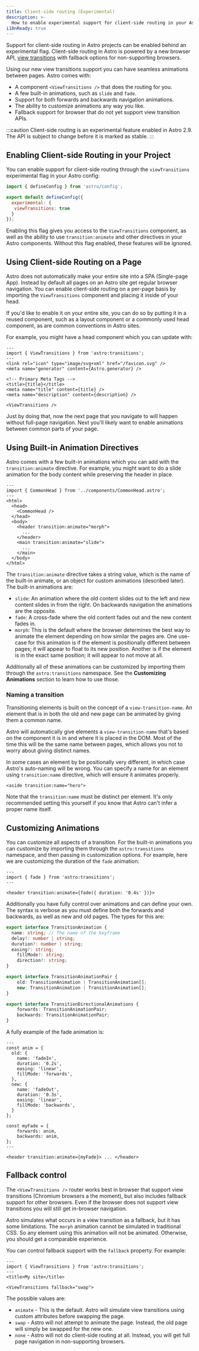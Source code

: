 ```yaml
---
title: Client-side routing (Experimental)
description: >-
  How to enable experimental support for client-side routing in your Astro site.
i18nReady: true
---
```


Support for client-side routing in Astro projects can be enabled behind an experimental flag. Client-side routing in Astro is powered by a new browser API, [view transitions](https://developer.chrome.com/docs/web-platform/view-transitions/) with fallback options for non-supporting browsers.

Using our new view transitions support you can have seamless animations between pages. Astro comes with:

- A component `<ViewTransitions />` that does the routing for you.
- A few built-in animations, such as `slide` and `fade`.
- Support for both forwards and backwards navigation animations.
- The ability to customize animations any way you like.
- Fallback support for browser that do not yet support view transition APIs.

:::caution
Client-side routing is an experimental feature enabled in Astro 2.9. The API is subject to change before it is marked as stable.
:::

## Enabling Client-side Routing in your Project

You can enable support for client-side routing through the `viewTransitions` experimental flag in your Astro config:

```js title="astro.config.mjs" ins={4-6}
import { defineConfig } from 'astro/config';

export default defineConfig({
  experimental: {
   viewTransitions: true
  }
});
```

Enabling this flag gives you access to the `ViewTransitions` component, as well as the ability to use `transition:animate` and other directives in your Astro components. Without this flag enabled, these features will be ignored.

## Using Client-side Routing on a Page

Astro does not automatically make your entire site into a SPA (Single-page App). Instead by default all pages on an Astro site get regular browser navigation. You can enable client-side routing on a per-page basis by importing the `ViewTransitions` component and placing it inside of your head.

If you'd like to enable it on your entire site, you can do so by putting it in a reused component, such as a layout component or a commonly used head component, as are common conventions in Astro sites.

For example, you might have a head component which you can update with:

```astro title="components/CommonHead.astro" ins={2,12}
---
import { ViewTransitions } from 'astro:transitions';
---
<link rel="icon" type="image/svg+xml" href="/favicon.svg" />
<meta name="generator" content={Astro.generator} />

<!-- Primary Meta Tags -->
<title>{title}</title>
<meta name="title" content={title} />
<meta name="description" content={description} />

<ViewTransitions />
```

Just by doing that, now the next page that you navigate to will happen without full-page navigation. Next you'll likely want to enable animations between common parts of your page.

## Using Built-in Animation Directives

Astro comes with a few built-in animations which you can add with the `transition:animate` directive. For example, you might want to do a slide animation for the body content while preserving the header in place.

```astro
---
import { CommonHead } from '../components/CommonHead.astro';
---
<html>
  <head>
    <CommonHead />
  </head>
  <body>
    <header transition:animate="morph">
      ...
    </header>
    <main transition:animate="slide">
      ...
    </main>
  </body>
</html>
```

The `transition:animate` directive takes a string value, which is the name of the built-in animate, or an object for custom animations (described later). The built-in animations are:

- `slide`: An animation where the old content slides out to the left and new content slides in from the right. On backwards navigation the animations are the opposite.
- `fade`: A cross-fade where the old content fades out and the new content fades in.
- `morph`: This is the default where the browser determines the best way to animate the element depending on how similar the pages are. One use-case for this animation is if the element is positionally different between pages; it will appear to float to its new position. Another is if the element is in the exact same position; it will appear to not move at all.

Additionally all of these animations can be customized by importing them through the `astro:transitions` namespace. See the __Customizing Animations__ section to learn how to use those.

### Naming a transition

Transitioning elements is built on the concept of a `view-transition-name`. An element that is in both the old and new page can be animated by giving them a common name.

Astro will automatically give elements a `view-transition-name` that's based on the component it is in and where it is placed in the DOM. Most of the time this will be the same name between pages, which allows you not to worry about giving distinct names.

In some cases an element by be positionally very different, in which case Astro's auto-naming will be wrong. You can specify a name for an element using `transition:name` directive, which will ensure it animates properly.

```astro
<aside transition:name="hero">
```

Note that the `transition:name` must be distinct per element. It's only recommended setting this yourself if you know that Astro can't infer a proper name itself.

## Customizing Animations

You can customize all aspects of a transition. For the built-in animations you can customize by importing them through the `astro:transitions` namespace, and then passing in customization options. For example, here we are customizing the duration of the `fade` animation:

```astro
---
import { fade } from 'astro:transitions';
---

<header transition:animate={fade({ duration: '0.4s' })}>
```

Additionally you have fully control over animations and can define your own. The syntax is verbose as you must define both the forwards and backwards, as well as new and old pages. The types for this are:

```ts
export interface TransitionAnimation {
  name: string; // The name of the keyframe
  delay?: number | string;
  duration?: number | string;
  easing?: string;
	fillMode?: string;
	direction?: string;
}

export interface TransitionAnimationPair {
	old: TransitionAnimation | TransitionAnimation[];
	new: TransitionAnimation | TransitionAnimation[];
}

export interface TransitionDirectionalAnimations {
	forwards: TransitionAnimationPair;
	backwards: TransitionAnimationPair;
}
```

A fully example of the fade animation is:

```astro
---
const anim = {
  old: {
    name: 'fadeIn',
    duration: '0.2s',
    easing: 'linear',
    fillMode: 'forwards',
  },
  new: {
    name: 'fadeOut',
    duration: '0.3s',
    easing: 'linear',
    fillMode: 'backwards',
  }
};

const myFade = {
	forwards: anim,
	backwards: anim,
};
---

<header transition:animate={myFade}> ... </header>
```

## Fallback control

The `<ViewTransitions />` router works best in browser that support view transitions (Chromium browsers a the moment), but also includes fallback support for other browsers. Even if the browser does not support view transitions you will still get in-browser navigation.

Astro simulates what occurs in a view transition as a fallback, but it has some limitations. The `morph` animation cannot be simulated in traditional CSS. So any element using this animation will not be animated. Otherwise, you should get a comparable experience.

You can control fallback support with the `fallback` property. For example:

```astro
---
import { ViewTransitions } from 'astro:transitions';
---
<title>My site</title>

<ViewTransitions fallback="swap">
```

The possible values are:

- `animate` - This is the default. Astro will simulate view transitions using custom attributes before swapping the page.
- `swap` - Astro will not attempt to animate the page. Instead, the old page will simply be swapped for the new one.
- `none` - Astro will not do client-side routing at all. Instead, you will get full page navigation in non-supporting browsers.
